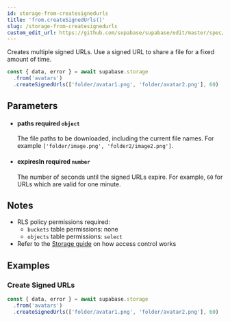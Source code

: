 ```yaml
---
id: storage-from-createsignedurls
title: 'from.createSignedUrls()'
slug: /storage-from-createsignedurls
custom_edit_url: https://github.com/supabase/supabase/edit/master/spec/supabase_js_v2_legacy.yml
---
```



Creates multiple signed URLs. Use a signed URL to share a file for a fixed amount of time.

```js
const { data, error } = await supabase.storage
  .from('avatars')
  .createSignedUrls(['folder/avatar1.png', 'folder/avatar2.png'], 60)
```

## Parameters

<ul className="method-list-group">
  
<li className="method-list-item">
  <h4 className="method-list-item-label">
    <span className="method-list-item-label-name">
      paths
    </span>
    <span className="method-list-item-label-badge required">
      required
    </span>
    <span className="method-list-item-validation">
      <code>object</code>
    </span>
  </h4>
  <div class="method-list-item-description">

The file paths to be downloaded, including the current file names. For example `['folder/image.png', 'folder2/image2.png']`.

  </div>
  
</li>

<li className="method-list-item">
  <h4 className="method-list-item-label">
    <span className="method-list-item-label-name">
      expiresIn
    </span>
    <span className="method-list-item-label-badge required">
      required
    </span>
    <span className="method-list-item-validation">
      <code>number</code>
    </span>
  </h4>
  <div class="method-list-item-description">

The number of seconds until the signed URLs expire. For example, `60` for URLs which are valid for one minute.

  </div>
  
</li>

</ul>

## Notes

- RLS policy permissions required:
  - `buckets` table permissions: none
  - `objects` table permissions: `select`
- Refer to the [Storage guide](/docs/guides/storage#access-control) on how access control works

## Examples

### Create Signed URLs

```js
const { data, error } = await supabase.storage
  .from('avatars')
  .createSignedUrls(['folder/avatar1.png', 'folder/avatar2.png'], 60)
```

